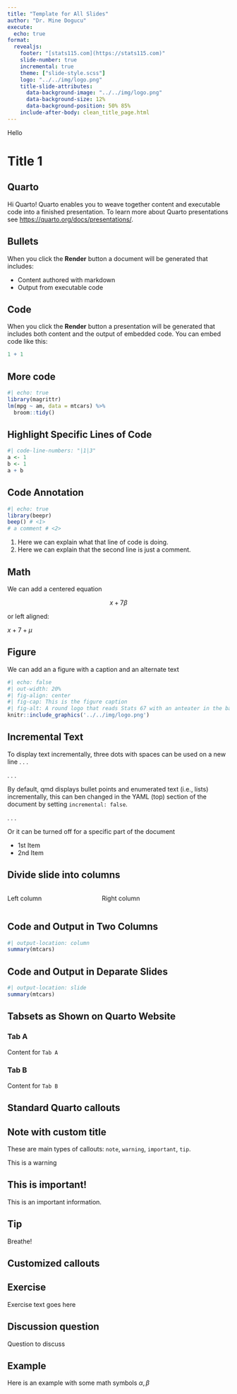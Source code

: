```yaml
---
title: "Template for All Slides"
author: "Dr. Mine Dogucu"
execute:
  echo: true
format: 
  revealjs:
    footer: "[stats115.com](https://stats115.com)"
    slide-number: true
    incremental: true
    theme: ["slide-style.scss"]
    logo: "../../img/logo.png"
    title-slide-attributes: 
      data-background-image: "../../img/logo.png"
      data-background-size: 12%
      data-background-position: 50% 85%
    include-after-body: clean_title_page.html
---
```


::: r-fit-text
Hello 
:::

# Title 1

## Quarto

Hi Quarto!
Quarto enables you to weave together content and executable code into a finished presentation. To learn more about Quarto presentations see <https://quarto.org/docs/presentations/>.

## Bullets

When you click the **Render** button a document will be generated that includes:

-   Content authored with markdown
-   Output from executable code

## Code

When you click the **Render** button a presentation will be generated that includes both content and the output of embedded code. You can embed code like this:

```r
1 + 1
```

## More code

```r
#| echo: true
library(magrittr)
lm(mpg ~ am, data = mtcars) %>% 
  broom::tidy()
```

## Highlight Specific Lines of Code

```r
#| code-line-numbers: "|1|3"
a <- 1
b <- 1
a + b
```

## Code Annotation

```r
#| echo: true
library(beepr)
beep() # <1>
# a comment # <2>
```

1. Here we can explain what that line of code is doing.
2. Here we can explain that the second line is just a comment.

## Math

We can add a centered equation

$$x+7\beta$$

or left aligned:

$x+7 +\mu$


## Figure

We can add an a figure with a caption and an alternate text

```r
#| echo: false
#| out-width: 20%
#| fig-align: center
#| fig-cap: This is the figure caption
#| fig-alt: A round logo that reads Stats 67 with an anteater in the background 
knitr::include_graphics('../../img/logo.png')
```

## Incremental Text

To display text incrementally, three dots with spaces can be used on a new line . . .

. . .

By default, qmd displays bullet points and enumerated text (i.e., lists) incrementally, this can ben changed in the YAML (top) section of the document by setting `incremental: false`.

. . .

Or it can be turned off for a specific part of the document

::: nonincremental
-   1st Item
-   2nd Item
:::

## Divide slide into columns

::: columns
::: {.column width="40%"}
Left column
:::

::: {.column width="60%"}
Right column
:::
:::

## Code and Output in Two Columns

```r
#| output-location: column
summary(mtcars)
```


## Code and Output in Deparate Slides

```r
#| output-location: slide
summary(mtcars)
```


## Tabsets as Shown on Quarto Website

::: {.panel-tabset}

### Tab A

Content for `Tab A`

### Tab B

Content for `Tab B`

:::

## Standard Quarto callouts

::: callout-note

## Note with custom title
These are main types of callouts: `note`, `warning`, `important`, `tip`.

:::

::: callout-warning
This is a warning
:::

::: {.callout-important collapse="true"}
## This is important!

This is an important information.
:::

::: callout-tip
## Tip

Breathe!
:::

## Customized callouts

::: {.callout-note icon=false}
## Exercise

Exercise text goes here

:::

::: {.callout-warning icon=false}
## Discussion question

Question to discuss
:::

::: {.callout-tip icon=false}
## Example

Here is an example
with some math symbols $\alpha, \beta$
:::